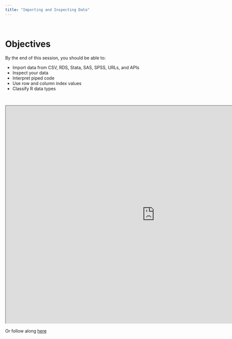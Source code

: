 ```yaml
---
title: "Importing and Inspecting Data"
---
```


<br>

# Objectives

By the end of this session, you should be able to:

* Import data from CSV, RDS, Stata, SAS, SPSS, URLs, and APIs
* Inspect your data
* Interpret piped code
* Use row and column index values
* Classify R data types

<br>

<iframe width="960" height="700" src="http://www.globalhealthresearch.co/workshops/ieat/decks/w03_deck.html"></iframe>

Or follow along [here](decks/w03_deck.html)